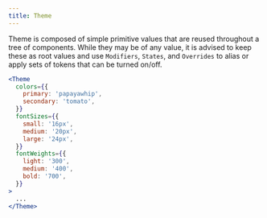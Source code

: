 ```yaml
---
title: Theme
---
```


Theme is composed of simple primitive values that are reused throughout a tree of components. While they may be of any value, it is advised to keep these as root values and use `Modifiers`, `States`, and `Overrides` to alias or apply sets of tokens that can be turned on/off.

```jsx
<Theme
  colors={{
    primary: 'papayawhip',
    secondary: 'tomato',
  }}
  fontSizes={{
    small: '16px',
    medium: '20px',
    large: '24px',
  }}
  fontWeights={{
    light: '300',
    medium: '400',
    bold: '700',
  }}
>
  ...
</Theme>
```
